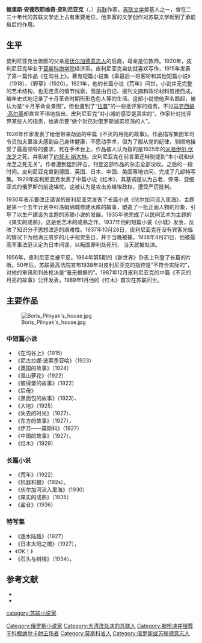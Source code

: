 {{Infobox writer
| name          = 鲍里斯·安德烈耶维奇·皮利尼亚克 
| image         = Pilnjak.jpg
| image_size    = 100px
| alt           = 
| caption       = 
| original     = 
| pseudonym     = 
| birth_name    = 
| birth_date    = {{Birth date|1894|10|11}}
| birth_place   = [[俄罗斯帝国|俄罗斯帝国]][[莫斯科州|莫斯科州]][[莫扎伊斯克|莫扎伊斯克]]
| death_date    = {{death date and age|1938|4|21|1894|10|11}}
| death_place   = [[苏联|苏联]][[莫斯科|莫斯科]]
| resting_place = 
| occupation    = 小说家
| nationality   = 
| ethnicity     = 
| citizenship   = 
| education     = 
| alma_mater    = 莫斯科商学院
| period        = 
| genre         = 小说、特写
| subject       = 
| movement      = 
| notableworks  = 《红木》、《不灭的月亮的故事》
| spouse        = 
| partner       = 
| children      = 
| relatives     = 
| influences    = 
| influenced    = 
| awards        = 
| signature     = 
| signature_alt = 
| website       = 
| portaldisp    = 
}}
'''鲍里斯·安德烈耶维奇·皮利尼亚克'''（{{lang-ru|Бори́с Андре́евич Пильня́к}}，{{bd|1894年|10月11日|1938年|4月21日}}）[[苏联|苏联]]作家。[[苏联文学|苏联文学]]奠基人之一，曾在二三十年代的苏联文学史上占有重要地位，他丰富的文学创作对苏联文学起到了承前启后的作用。

==生平==
皮利尼亚克当兽医的父亲是[[伏尔加德意志人|伏尔加德意志人]]的后裔，母亲是位教师。1920年，皮利尼亚克毕业于[[莫斯科商学院|莫斯科商学院]]经济系。皮利尼亚克自幼就喜欢写作，1915年发表了第一篇作品《在沟谷上》。著有短篇小说集《乘最后一班客轮和其他短篇小说》（1918）、《野草》（1920）。1921年，他的长篇小说《荒年》问世，小说并无完整的艺术结构，也无连贯的情节线索，而是由日记、报刊文摘和政论材料剪接而成，编年史式地记录了十月革命时期形形色色人等的生活。这部小说使他声名鹊起，被认为是“十月革命全景图”，但也遭到了“[[拉普|拉普]]”的一些批评家的指责。不过[[马克西姆·高尔基|马克西姆·高尔基]]却直言不讳地指出，皮利尼亚克“对小城的感受是真实的”。作家针对批评界某些人的指责，也表示要“做个对已对俄罗斯诚实坦荡的人”。

1926年作家发表了给他带来劫运的中篇《不灭的月亮的故事》。作品描写集团军司令员加夫里洛夫感到自己身体健康，不愿动手术，但为了服从党的纪律，驯顺地接受了最高领导的要求，死在手术台上。作品被人认为指的是1925年的[[米哈伊尔·伏龙芝|米哈伊尔·伏龙芝]]之死，并影射了[[约瑟夫·斯大林|约瑟夫·斯大林]]。皮利尼亚克在前言里还特别提到“本小说和伏龙芝之死无关”。作者遭到猛烈抨击，刊登这部作品的杂志全部没收。之后的一段时间，皮利尼亚克曾到德国、英国、日本、中国、美国等地访问，完成了几部特写集。1929年皮利尼亚克发表了中篇小说《红木》，其基调是认为古老、停滞、亚细亚式的俄罗斯的前途堪忧。这被认为是攻击苏维埃政权，遭受严厉批判。

1930年表示要改正错误的皮利尼亚克发表了长篇小说《伏尔加河流入里海》，主题是第一个五年计划中科洛姆纳城修建水库的故事，塑造了一批正面人物的形象，引导了以生产建设为主题的苏联小说的发展。1935年他完成了以民间艺术为主题的《果实的成熟》，这是他艺术的成熟之作。1937年他的短篇小说《小城》发表，反映了知识分子思想改造的艰难性。1937年10月28日，皮利尼亚克在没有宾客光临的情况下为他满三周岁的儿子祝贺生日，并于当晚被捕，1938年4月21日，他被最高军事法庭认定为日本间谍，以叛国罪判处死刑， 当天就被处决。

1956年，皮利尼亚克被平反。1964年第5期的《新世界》杂志上刊登了长篇的片断。50年后，苏联最高法院宣布1938年对皮利尼亚克的指控是“不符合实际的”，对他的审讯和判处枪决是“毫无根据的”。1987年12月皮利尼亚克的中篇《不灭的月亮的故事》公开发表，1989年1月他的《红木》首次在苏联问世。

==主要作品==
[[File:Boris_Pilnyak's_house.jpg|thumb]]
===中短篇小说===
*《在沟谷上》（1915）
*《尼古拉娜·波索季亚哈》（1923）
*《英国的故事》（1924）
*《湿山萝花》（1922）
*《彼得堡的故事》（1922）
*《后母》
*《黑面包的故事》（1923）、
*《大地》（1925）
*《失去的时光》（1927）、
*《东方的故事》（1927），
*《伊万——莫斯科》（1927）
*《中国的故事》（1927）。
*《红木》（1929）

===长篇小说===
*《荒年》（1922）
*《机器和狼》（192s）。
*《伏尔加河流入里海》（1930）
*《果实的成熟》（1935）
*《盐仓》（1936）

===特写集===
*《连水陆路》（1927）
*《日本太阳之根》（1927），
*《OK！》
*《石头与树根》（1934）。

==参考文献==
*{{Cite book | author = 严永兴 | title = 白银时代丛书—红木，序言| location = 北京 | publisher = 作家出版社 | date = 1998年| pages = 21-22 |ISBN=7-5063-1340-5|language= 中文}}
*{{cite book|author=|title=中国大百科全书（第二版）,第十七册|location=北京|publisher=中国大百科全书出版社|year=2009|pages=301}}


{{Authority control}}
[[category:苏联小说家|category:苏联小说家]]
[[Category:俄罗斯小说家|Category:俄罗斯小说家]]
[[Category:大清洗处决的苏联人|Category:大清洗处决的苏联人]]
[[Category:被枪决并埋葬于科穆纳尔卡射击场者|Category:被枪决并埋葬于科穆纳尔卡射击场者]]
[[Category:莫斯科省人|Category:莫斯科省人]]
[[Category:俄罗斯或苏联德意志人|Category:俄罗斯或苏联德意志人]]